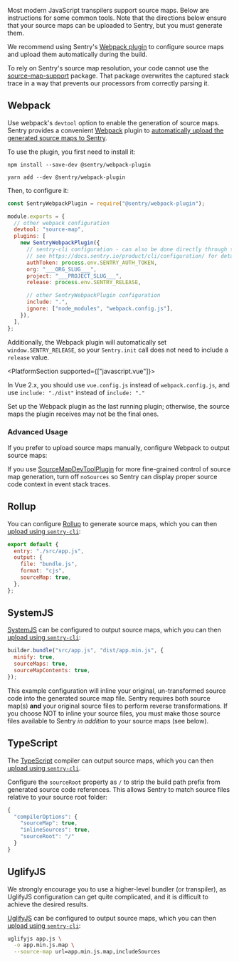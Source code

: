 Most modern JavaScript transpilers support source maps. Below are instructions for some common tools. Note that the directions below ensure that your source maps can be uploaded to Sentry, but you must generate them.

<Note>

We recommend using Sentry's [Webpack plugin](https://github.com/getsentry/sentry-webpack-plugin) to configure source maps and upload them automatically during the build.

</Note>

<Alert level="warning" title="source-map-support">

To rely on Sentry's source map resolution, your code cannot use the [source-map-support](https://www.npmjs.com/package/source-map-support) package. That package overwrites the captured stack trace in a way that prevents our processors from correctly parsing it.

</Alert>

## Webpack

Use webpack's `devtool` option to enable the generation of source maps. Sentry provides a convenient [Webpack](https://webpack.js.org/) plugin to [automatically upload the generated source maps to Sentry](https://github.com/getsentry/sentry-webpack-plugin).

To use the plugin, you first need to install it:

```shell {tabTitle:npm}
npm install --save-dev @sentry/webpack-plugin
```

```shell {tabTitle:yarn}
yarn add --dev @sentry/webpack-plugin
```

Then, to configure it:

```javascript {filename:webpack.config.js}
const SentryWebpackPlugin = require("@sentry/webpack-plugin");

module.exports = {
  // other webpack configuration
  devtool: "source-map",
  plugins: [
    new SentryWebpackPlugin({
      // sentry-cli configuration - can also be done directly through sentry-cli
      // see https://docs.sentry.io/product/cli/configuration/ for details
      authToken: process.env.SENTRY_AUTH_TOKEN,
      org: "___ORG_SLUG___",
      project: "___PROJECT_SLUG___",
      release: process.env.SENTRY_RELEASE,

      // other SentryWebpackPlugin configuration
      include: ".",
      ignore: ["node_modules", "webpack.config.js"],
    }),
  ],
};
```

Additionally, the Webpack plugin will automatically set `window.SENTRY_RELEASE`, so your `Sentry.init` call does not need to include a `release` value.

<PlatformSection supported={["javascript.vue"]}>

In Vue 2.x, you should use `vue.config.js` instead of `webpack.config.js`, and use `include: "./dist"` instead of `include: "."`

</PlatformSection>

<Note>

Set up the Webpack plugin as the last running plugin; otherwise, the source maps the plugin receives may not be the final ones.

</Note>

### Advanced Usage

If you prefer to upload source maps manually, configure Webpack to output source maps:

<PlatformContent includePath="configuration/sourcemaps/tools/webpack/advanced-usage" />

If you use [SourceMapDevToolPlugin](https://webpack.js.org/plugins/source-map-dev-tool-plugin) for more fine-grained control of source map generation, turn off `noSources` so Sentry can display proper source code context in event stack traces.

## Rollup

You can configure [Rollup](https://rollupjs.org/) to generate source maps, which you can then [upload using `sentry-cli`](/product/cli/releases/#sentry-cli-sourcemaps):

```javascript {filename:rollup.config.js}
export default {
  entry: "./src/app.js",
  output: {
    file: "bundle.js",
    format: "cjs",
    sourceMap: true,
  },
};
```

## SystemJS

[SystemJS](https://github.com/systemjs/builder) can be configured to output source maps, which you can then [upload using `sentry-cli`](/product/cli/releases/#sentry-cli-sourcemaps):

```javascript
builder.bundle("src/app.js", "dist/app.min.js", {
  minify: true,
  sourceMaps: true,
  sourceMapContents: true,
});
```

<Note>

This example configuration will inline your original, un-transformed source code into the generated source map file. Sentry requires both source map(s) **and** your original source files to perform reverse transformations. If you choose NOT to inline your source files, you must make those source files available to Sentry _in addition_ to your source maps (see below).

</Note>

## TypeScript

The [TypeScript](https://www.typescriptlang.org/) compiler can output source maps, which you can then [upload using `sentry-cli`](/product/cli/releases/#sentry-cli-sourcemaps).

Configure the `sourceRoot` property as `/` to strip the build path prefix from generated source code references. This allows Sentry to match source files relative to your source root folder:

```javascript {filename:tsconfig.json}
{
  "compilerOptions": {
    "sourceMap": true,
    "inlineSources": true,
    "sourceRoot": "/"
  }
}
```

## UglifyJS

<Note>

We strongly encourage you to use a higher-level bundler (or transpiler), as UglifyJS configuration can get quite complicated, and it is difficult to achieve the desired results.

</Note>

[UglifyJS](https://github.com/mishoo/UglifyJS) can be configured to output source maps, which you can then [upload using `sentry-cli`](/product/cli/releases/#sentry-cli-sourcemaps):

```bash
uglifyjs app.js \
  -o app.min.js.map \
  --source-map url=app.min.js.map,includeSources
```
